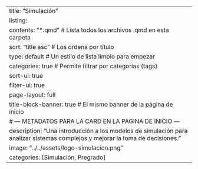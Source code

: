 ---
title: "Simulación"
listing:
  contents: "*.qmd"      # Lista todos los archivos .qmd en esta carpeta
  sort: "title asc"     # Los ordena por título
  type: default         # Un estilo de lista limpio para empezar
  categories: true      # Permite filtrar por categorías (tags)
  sort-ui: true
  filter-ui: true
page-layout: full
title-block-banner: true # El mismo banner de la página de inicio
# --- METADATOS PARA LA CARD EN LA PÁGINA DE INICIO ---
description: "Una introducción a los modelos de simulación para analizar sistemas complejos y mejorar la toma de decisiones."
image: "../../assets/logo-simulacion.png"
categories: [Simulación, Pregrado]
---